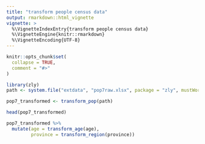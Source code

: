 ```yaml
---
title: "transform people census data"
output: rmarkdown::html_vignette
vignette: >
  %\VignetteIndexEntry{transform people census data}
  %\VignetteEngine{knitr::rmarkdown}
  %\VignetteEncoding{UTF-8}
---
```


```r
knitr::opts_chunk$set(
  collapse = TRUE,
  comment = "#>"
)
```

```r
library(zly)
path <- system.file("extdata", "pop7raw.xlsx", package = "zly", mustWork = TRUE)

pop7_transformed <- transform_pop(path)

head(pop7_transformed)

pop7_transformed %>% 
  mutate(age = transform_age(age),
         province = transform_region(province))
  
```
